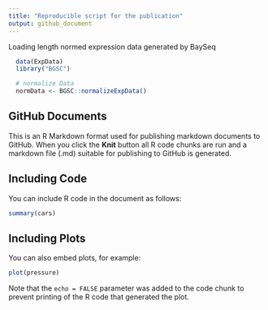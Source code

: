 ```yaml
---
title: "Reproducible script for the publication"
output: github_document
---
```


Loading length normed expression data generated by BaySeq
```r
  data(ExpData)
  library("BGSC")
```

```r
  # normalize Data
  normData <- BGSC::normalizeExpData()
```

## GitHub Documents

This is an R Markdown format used for publishing markdown documents to GitHub. When you click the **Knit** button all R code chunks are run and a markdown file (.md) suitable for publishing to GitHub is generated.

## Including Code

You can include R code in the document as follows:

```r
summary(cars)
```

## Including Plots

You can also embed plots, for example:

```r
plot(pressure)
```

Note that the `echo = FALSE` parameter was added to the code chunk to prevent printing of the R code that generated the plot.
